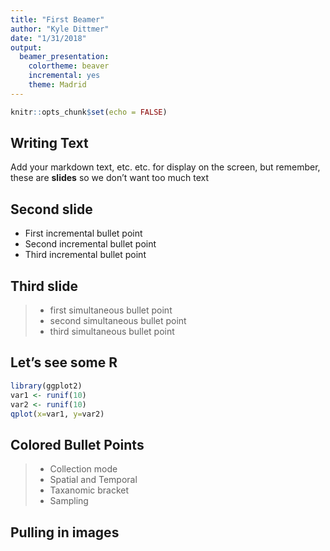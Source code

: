 ```yaml
---
title: "First Beamer"
author: "Kyle Dittmer"
date: "1/31/2018"
output: 
  beamer_presentation: 
    colortheme: beaver
    incremental: yes
    theme: Madrid
---
```


```r
knitr::opts_chunk$set(echo = FALSE)
```

## Writing Text

Add your markdown text, etc. etc. for display on the screen, but remember, these are **slides** so we don't want too much text 

## Second slide
- First incremental bullet point
- Second incremental bullet point
- Third incremental bullet point

## Third slide
>- first simultaneous bullet point
>- second simultaneous bullet point
>- third simultaneous bullet point

## Let's see some R 
```r
library(ggplot2)
var1 <- runif(10)
var2 <- runif(10)
qplot(x=var1, y=var2)
```

## Colored Bullet Points
>- Collection mode
>- \color{gray} Spatial and Temporal
>- \color{red} Taxanomic bracket
>- \color{black} Sampling

## Pulling in images 

 \begin{picture}(320,250)
 \put(85,75){\includegraphics[height=6cm]
 {celtic.jpg}}
 \put(00,60){\begin{minipage}[t]{1\linewidth}
 {Choose a point on the unit circle. Connect it to 
 the origin with a line of 
 length one, and denote the angle between that line 
 and the horizontal 
 coordinate axis by $\theta$.}
 \end{minipage}}
 \end{picture}
